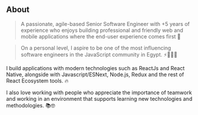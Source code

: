 ## About

> A passionate, agile-based Senior Software Engineer with +5 years of experience who enjoys building professional and friendly web and mobile applications where the end-user experience comes first 🌟

> On a personal level, I aspire to be one of the most influencing software engineers in the JavaScript community in Egypt. ⚡️👨🏻‍💻

I build applications with modern technologies such as ReactJs and React Native, alongside with Javascript/ESNext, Node.js, Redux and the rest of React Ecosystem tools. 🔥

I also love working with people who appreciate the importance of teamwork and working in an environment that supports learning new technologies and methodologies. 📚🤓 
